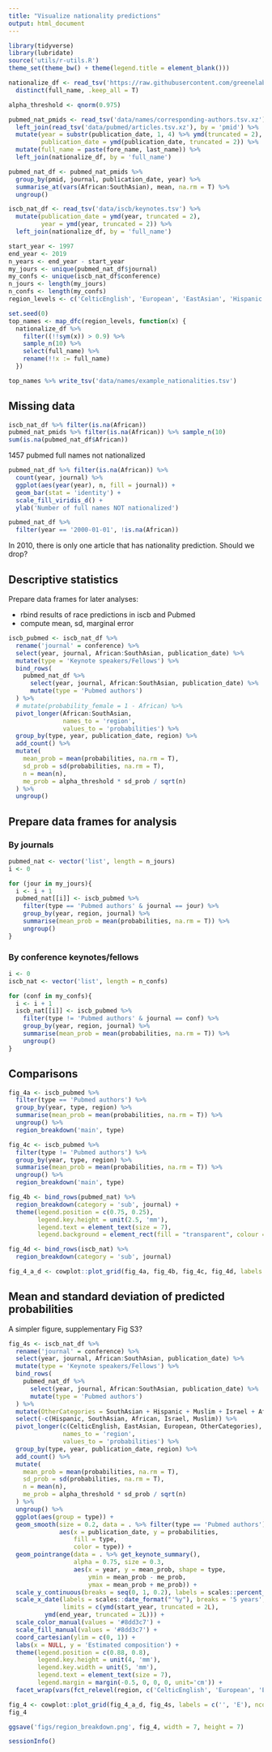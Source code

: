 ```yaml
---
title: "Visualize nationality predictions"
output: html_document
---
```


```r
library(tidyverse)
library(lubridate)
source('utils/r-utils.R')
theme_set(theme_bw() + theme(legend.title = element_blank()))

```

```r
nationalize_df <- read_tsv('https://raw.githubusercontent.com/greenelab/wiki-nationality-estimate/05d1c44b5cd5b145b19242c55665993085e08910/data/LSTM_results_authors.tsv') %>% 
  distinct(full_name, .keep_all = T)

alpha_threshold <- qnorm(0.975)

pubmed_nat_pmids <- read_tsv('data/names/corresponding-authors.tsv.xz') %>%
  left_join(read_tsv('data/pubmed/articles.tsv.xz'), by = 'pmid') %>%
  mutate(year = substr(publication_date, 1, 4) %>% ymd(truncated = 2),
         publication_date = ymd(publication_date, truncated = 2)) %>%
  mutate(full_name = paste(fore_name, last_name)) %>% 
  left_join(nationalize_df, by = 'full_name')

pubmed_nat_df <- pubmed_nat_pmids %>% 
  group_by(pmid, journal, publication_date, year) %>% 
  summarise_at(vars(African:SouthAsian), mean, na.rm = T) %>% 
  ungroup()

iscb_nat_df <- read_tsv('data/iscb/keynotes.tsv') %>%
  mutate(publication_date = ymd(year, truncated = 2),
         year = ymd(year, truncated = 2)) %>% 
  left_join(nationalize_df, by = 'full_name') 

start_year <- 1997
end_year <- 2019
n_years <- end_year - start_year
my_jours <- unique(pubmed_nat_df$journal)
my_confs <- unique(iscb_nat_df$conference)
n_jours <- length(my_jours)
n_confs <- length(my_confs)
region_levels <- c('CelticEnglish', 'European', 'EastAsian', 'Hispanic', 'SouthAsian', 'Muslim', 'Israel', 'African')
```

```r
set.seed(0)
top_names <- map_dfc(region_levels, function(x) {
  nationalize_df %>% 
    filter((!!sym(x)) > 0.9) %>% 
    sample_n(10) %>% 
    select(full_name) %>% 
    rename(!!x := full_name)
  }) 

top_names %>% write_tsv('data/names/example_nationalities.tsv')
```


## Missing data

```r
iscb_nat_df %>% filter(is.na(African))
pubmed_nat_pmids %>% filter(is.na(African)) %>% sample_n(10)
sum(is.na(pubmed_nat_df$African))
```

1457 pubmed full names not nationalized
<!-- These mostly include initials only, hyphenated names and perhaps names with accent marks. -->

```r
pubmed_nat_df %>% filter(is.na(African)) %>% 
  count(year, journal) %>% 
  ggplot(aes(year(year), n, fill = journal)) +
  geom_bar(stat = 'identity') +
  scale_fill_viridis_d() +
  ylab('Number of full names NOT nationalized')
```


```r
pubmed_nat_df %>% 
  filter(year == '2000-01-01', !is.na(African))
```

In 2010, there is only one article that has nationality prediction.
Should we drop?

## Descriptive statistics
Prepare data frames for later analyses:

- rbind results of race predictions in iscb and Pubmed
<!-- - pivot long -->
- compute mean, sd, marginal error


```r
iscb_pubmed <- iscb_nat_df %>%
  rename('journal' = conference) %>% 
  select(year, journal, African:SouthAsian, publication_date) %>%
  mutate(type = 'Keynote speakers/Fellows') %>%
  bind_rows(
    pubmed_nat_df %>%
      select(year, journal, African:SouthAsian, publication_date) %>%
      mutate(type = 'Pubmed authors')
  ) %>%
  # mutate(probability_female = 1 - African) %>% 
  pivot_longer(African:SouthAsian,
               names_to = 'region',
               values_to = 'probabilities') %>%
  group_by(type, year, publication_date, region) %>%
  add_count() %>%
  mutate(
    mean_prob = mean(probabilities, na.rm = T),
    sd_prob = sd(probabilities, na.rm = T),
    n = mean(n),
    me_prob = alpha_threshold * sd_prob / sqrt(n)
  ) %>%
  ungroup() 
```

## Prepare data frames for analysis
### By journals

```r
pubmed_nat <- vector('list', length = n_jours)
i <- 0

for (jour in my_jours){
  i <- i + 1
  pubmed_nat[[i]] <- iscb_pubmed %>%
    filter(type == 'Pubmed authors' & journal == jour) %>%
    group_by(year, region, journal) %>%
    summarise(mean_prob = mean(probabilities, na.rm = T)) %>%
    ungroup() 
}
```

### By conference keynotes/fellows
```r
i <- 0
iscb_nat <- vector('list', length = n_confs)

for (conf in my_confs){
  i <- i + 1
  iscb_nat[[i]] <- iscb_pubmed %>%
    filter(type != 'Pubmed authors' & journal == conf) %>%
    group_by(year, region, journal) %>%
    summarise(mean_prob = mean(probabilities, na.rm = T)) %>%
    ungroup()
}
```

## Comparisons

```r
fig_4a <- iscb_pubmed %>%
  filter(type == 'Pubmed authors') %>%
  group_by(year, type, region) %>%
  summarise(mean_prob = mean(probabilities, na.rm = T)) %>%
  ungroup() %>%
  region_breakdown('main', type)

fig_4c <- iscb_pubmed %>%
  filter(type != 'Pubmed authors') %>%
  group_by(year, type, region) %>%
  summarise(mean_prob = mean(probabilities, na.rm = T)) %>%
  ungroup() %>%
  region_breakdown('main', type)

fig_4b <- bind_rows(pubmed_nat) %>%
  region_breakdown(category = 'sub', journal) +
  theme(legend.position = c(0.75, 0.25),
        legend.key.height = unit(2.5, 'mm'),
        legend.text = element_text(size = 7),
        legend.background = element_rect(fill = "transparent", colour = "transparent"))

fig_4d <- bind_rows(iscb_nat) %>%
  region_breakdown(category = 'sub', journal)

fig_4_a_d <- cowplot::plot_grid(fig_4a, fig_4b, fig_4c, fig_4d, labels = 'AUTO')
```

## Mean and standard deviation of predicted probabilities

A simpler figure, supplementary Fig S3?

```r
fig_4s <- iscb_nat_df %>%
  rename('journal' = conference) %>% 
  select(year, journal, African:SouthAsian, publication_date) %>%
  mutate(type = 'Keynote speakers/Fellows') %>%
  bind_rows(
    pubmed_nat_df %>%
      select(year, journal, African:SouthAsian, publication_date) %>%
      mutate(type = 'Pubmed authors')
  ) %>%
  mutate(OtherCategories = SouthAsian + Hispanic + Muslim + Israel + African) %>% 
  select(-c(Hispanic, SouthAsian, African, Israel, Muslim)) %>% 
  pivot_longer(c(CelticEnglish, EastAsian, European, OtherCategories),
               names_to = 'region',
               values_to = 'probabilities') %>%
  group_by(type, year, publication_date, region) %>%
  add_count() %>%
  mutate(
    mean_prob = mean(probabilities, na.rm = T),
    sd_prob = sd(probabilities, na.rm = T),
    n = mean(n),
    me_prob = alpha_threshold * sd_prob / sqrt(n)
  ) %>%
  ungroup() %>% 
  ggplot(aes(group = type)) +
  geom_smooth(size = 0.2, data = . %>% filter(type == 'Pubmed authors'),
              aes(x = publication_date, y = probabilities, 
                  fill = type, 
                  color = type)) +
  geom_pointrange(data = . %>% get_keynote_summary(),
                  alpha = 0.75, size = 0.3,
                  aes(x = year, y = mean_prob, shape = type,
                      ymin = mean_prob - me_prob,
                      ymax = mean_prob + me_prob)) +
  scale_y_continuous(breaks = seq(0, 1, 0.2), labels = scales::percent_format()) +
  scale_x_date(labels = scales::date_format("'%y"), breaks = '5 years',
               limits = c(ymd(start_year, truncated = 2L),
          ymd(end_year, truncated = 2L))) +
  scale_color_manual(values = '#8dd3c7') +
  scale_fill_manual(values = '#8dd3c7') +
  coord_cartesian(ylim = c(0, 1)) +
  labs(x = NULL, y = 'Estimated composition') +
  theme(legend.position = c(0.88, 0.8),
        legend.key.height = unit(4, 'mm'),
        legend.key.width = unit(5, 'mm'),
        legend.text = element_text(size = 7),
        legend.margin = margin(-0.5, 0, 0, 0, unit='cm')) +
  facet_wrap(vars(fct_relevel(region, c('CelticEnglish', 'European', 'EastAsian', 'OtherCategories'))), nrow = 1)

fig_4 <- cowplot::plot_grid(fig_4_a_d, fig_4s, labels = c('', 'E'), ncol = 1, rel_heights = c(2,1))
fig_4

ggsave('figs/region_breakdown.png', fig_4, width = 7, height = 7)

```

```r
sessionInfo()
```

